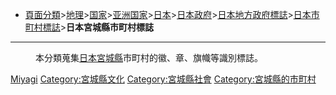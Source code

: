 *[[:Category:頁面分類|頁面分類]]>[[:Category:地理|地理]]>[[:Category:国家|国家]]>[[:Category:亚洲国家|亚洲国家]]>[[:Category:日本|日本]]>[[:Category:日本政府|日本政府]]>[[:Category:日本地方政府標誌|日本地方政府標誌]]>[[:Category:日本市町村標誌|日本市町村標誌]]>'''日本宮城縣市町村標誌'''
----
:本分類蒐集[[日本|日本]][[宮城縣|宮城縣]]市町村的徽、章、旗幟等識別標誌。

[[Category:日本市町村標誌|Miyagi]]
[[Category:宮城縣文化|Category:宮城縣文化]]
[[Category:宮城縣社會|Category:宮城縣社會]]
[[Category:宮城縣的市町村|Category:宮城縣的市町村]]